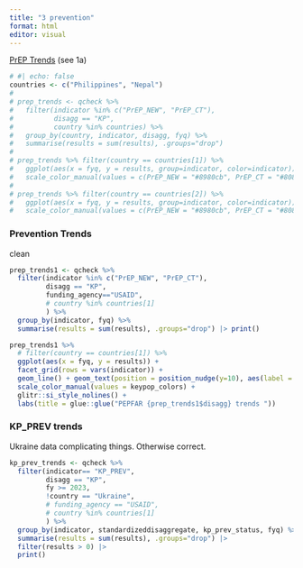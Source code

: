 ```yaml
---
title: "3 prevention"
format: html
editor: visual
---
```


[PrEP Trends](https://tableau.usaid.gov/views/KeyPopulationsDashboard/2_fPrEPTrends?:showAppBanner=false&:display_count=n&:showVizHome=n&:origin=viz_share_link) (see 1a)

```r
# #| echo: false
countries <- c("Philippines", "Nepal")
# 
# prep_trends <- qcheck %>%
#   filter(indicator %in% c("PrEP_NEW", "PrEP_CT"),
#          disagg == "KP",
#          country %in% countries) %>%
#   group_by(country, indicator, disagg, fyq) %>%
#   summarise(results = sum(results), .groups="drop") 
# 
# prep_trends %>% filter(country == countries[1]) %>%
#   ggplot(aes(x = fyq, y = results, group=indicator, color=indicator)) + geom_line() + geom_text(position = position_nudge(y=10), aes(label = results)) +
#   scale_color_manual(values = c(PrEP_NEW = "#8980cb", PrEP_CT = "#808080")) + glitr::si_style_nolines() + labs(title = glue::glue("PEPFAR {countries[1]} {prep_trends$disagg} trends "))
# 
# prep_trends %>% filter(country == countries[2]) %>%
#   ggplot(aes(x = fyq, y = results, group=indicator, color=indicator)) + geom_line() + geom_text(position = position_nudge(y=30), aes(label = results)) +
#   scale_color_manual(values = c(PrEP_NEW = "#8980cb", PrEP_CT = "#808080")) + glitr::si_style_nolines() + labs(title = glue::glue("PEPFAR {countries[2]} {prep_trends$disagg} trends "))
```

### Prevention Trends

clean

```r
prep_trends1 <- qcheck %>%
  filter(indicator %in% c("PrEP_NEW", "PrEP_CT"),
         disagg == "KP",
         funding_agency=="USAID",
         # country %in% countries[1]
         ) %>%
  group_by(indicator, fyq) %>%
  summarise(results = sum(results), .groups="drop") |> print()

prep_trends1 %>% 
  # filter(country == countries[1]) %>%
  ggplot(aes(x = fyq, y = results)) + 
  facet_grid(rows = vars(indicator)) +
  geom_line() + geom_text(position = position_nudge(y=10), aes(label = results)) +
  scale_color_manual(values = keypop_colors) + 
  glitr::si_style_nolines() + 
  labs(title = glue::glue("PEPFAR {prep_trends1$disagg} trends "))
```

### KP_PREV trends

Ukraine data complicating things. Otherwise correct.

```r
kp_prev_trends <- qcheck %>%
  filter(indicator== "KP_PREV",
         disagg == "KP",
         fy >= 2023,
         !country == "Ukraine",
         # funding_agency == "USAID",
         # country %in% countries[1]
         ) %>% 
  group_by(indicator, standardizeddisaggregate, kp_prev_status, fyq) %>%
  summarise(results = sum(results), .groups="drop") |> 
  filter(results > 0) |> 
  print()
```

## 

```r

```
